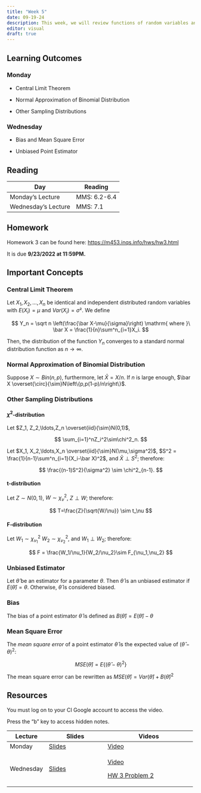 ```yaml
---
title: "Week 5"
date: 09-19-24
description: This week, we will review functions of random variables and introduce the idea of sampling distributions and Central Limit Theorem.
editor: visual
draft: true
---
```


## Learning Outcomes

### Monday

-   Central Limit Theorem

-   Normal Approximation of Binomial Distribution

-   Other Sampling Distributions

### Wednesday

-   Bias and Mean Square Error

-   Unbiased Point Estimator

## Reading

| Day                 | Reading      |
|---------------------|--------------|
| Monday's Lecture    | MMS: 6.2-6.4 |
| Wednesday's Lecture | MMS: 7.1     |

## Homework

Homework 3 can be found here: <https://m453.inqs.info/hws/hw3.html>

It is due **9/23/2022 at 11:59PM.**

## Important Concepts

### Central Limit Theorem

Let $X_1, X_2, \ldots, X_n$ be identical and independent distributed random variables with $E(X_i)=\mu$ and $Var(X_i) = \sigma²$. We define

$$
Y_n = \sqrt n \left(\frac{\bar X-\mu}{\sigma}\right) \mathrm{ where }\ \bar X = \frac{1}{n}\sum^n_{i=1}X_i.
$$

Then, the distribution of the function $Y_n$ converges to a standard normal distribution function as $n\rightarrow \infty$.

### Normal Approximation of Binomial Distribution

Suppose $X\sim Bin(n,p)$, furthermore, let $\bar X = X/n$. If $n$ is large enough, $\bar X \overset{\circ}{\sim}N\left\{p,p(1-p)/n\right\}$.

### Other Sampling Distributions

#### $\chi^2$-distribution

Let $Z_1, Z_2,\ldots,Z_n \overset{iid}{\sim}N(0,1)$,

$$
\sum_{i=1}^nZ_i^2\sim\chi^2_n.
$$

Let $X_1, X_2,\ldots,X_n \overset{iid}{\sim}N(\mu,\sigma^2)$, $S^2 = \frac{1}{n-1}\sum^n_{i=1}(X_i-\bar X)^2$, and $\bar X \perp S^2$; therefore:

$$
\frac{(n-1)S^2}{\sigma^2} \sim \chi^2_{n-1}.
$$

#### t-distribution

Let $Z\sim N(0,1)$, $W\sim \chi^2_\nu$, $Z\perp W$; therefore:

$$
T=\frac{Z}{\sqrt{W/\nu}} \sim t_\nu
$$

#### F-distribution

Let $W_1\sim\chi^2_{\nu_1}$ $W_2\sim\chi^2_{\nu_2}$, and $W_1\perp W_2$; therefore:

$$
F = \frac{W_1/\nu_1}{W_2/\nu_2}\sim F_{\nu_1,\nu_2}
$$

### Unbiased Estimator

Let $\hat \theta$ be an estimator for a parameter $\theta$. Then $\hat \theta$ is an unbiased estimator if $E(\hat \theta) = \theta$. Otherwise, $\hat\theta$ is considered biased.

### Bias

The bias of a point estimator $\hat \theta$ is defined as $B(\hat\theta) = E(\hat\theta)-\theta$

### Mean Square Error

The *mean square error* of a point estimator $\hat\theta$ is the expected value of $(\hat\theta-\theta)^2$:

$$
MSE(\hat\theta)= E\{(\hat\theta-\theta)^2\}
$$

The mean square error can be rewritten as $MSE(\hat\theta)=Var(\hat\theta)+B(\hat\theta)^2$

## Resources

You must log on to your CI Google account to access the video.

Press the "b" key to access hidden notes.

+-----------+-------------------------------------------------------------------+------------------------------------------------------------------------------------------------------+
| Lecture   | Slides                                                            | Videos                                                                                               |
+===========+===================================================================+======================================================================================================+
| Monday    | [Slides](https://m453.inqs.info/files/Lecture_7_class/index.html) | [Video](https://drive.google.com/file/d/1WPYVQEQFFzrfhkOIn-TIs9j5z4EQgdiQ/view?usp=sharing)          |
+-----------+-------------------------------------------------------------------+------------------------------------------------------------------------------------------------------+
| Wednesday | [Slides](https://m453.inqs.info/files/Lecture_8_class/index.html) | [Video](https://drive.google.com/file/d/15BaEr7CH2IKltCoz750Xooa4zpa_U_Wa/view?usp=sharing)          |
|           |                                                                   |                                                                                                      |
|           |                                                                   | [HW 3 Problem 2](https://drive.google.com/file/d/1em45UJNCnqwo1VJ9m5SvyC0H3ljzCqnH/view?usp=sharing) |
+-----------+-------------------------------------------------------------------+------------------------------------------------------------------------------------------------------+
